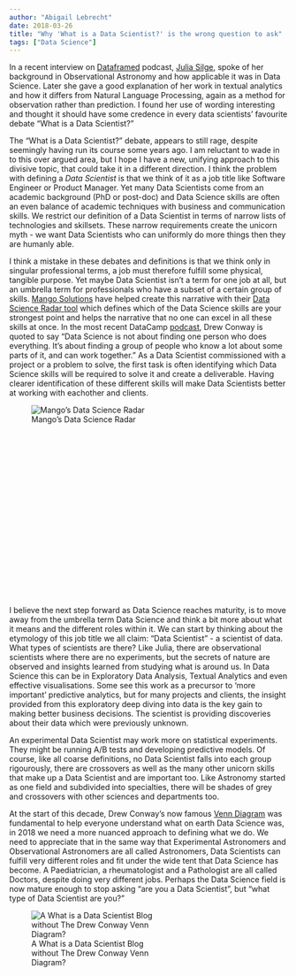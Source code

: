 ```yaml
---
author: "Abigail Lebrecht"
date: 2018-03-26
title: "Why 'What is a Data Scientist?' is the wrong question to ask"
tags: ["Data Science"]
---
```


In a recent interview on [Dataframed](https://www.datacamp.com/community/podcast/text-mining-nlproc) podcast, [Julia Silge](https://juliasilge.com/), spoke of her background in Observational Astronomy and how applicable it was in Data Science. Later she gave a good explanation of her work in textual analytics and how it differs from Natural Language Processing, again as a method for observation rather than prediction. I found her use of wording interesting and thought it should have some credence in every data scientists' favourite debate "What is a Data Scientist?"

The "What is a Data Scientist?" debate, appears to still rage, despite seemingly having run its course some years ago. I am reluctant to wade in to this over argued area, but I hope I have a new, unifying approach to this divisive topic, that could take it in a different direction. I think the problem with defining a *Data Scientist* is that we think of it as a job title like Software Engineer or Product Manager. Yet many Data Scientists come from an academic background (PhD or post-doc) and Data Science skills are often an even balance of academic techniques with business and communication skills. We restrict our definition of a Data Scientist in terms of narrow lists of technologies and skillsets. These narrow requirements create the unicorn myth - we want Data Scientists who can uniformly do more things then they are humanly able. 

I think a mistake in these debates and definitions is that we think only in singular professional terms, a job must therefore fulfill some physical, tangible purpose. Yet maybe Data Scientist isn't a term for one job at all, but an umbrella term for professionals who have a subset of a certain group of skills. [Mango Solutions](https://www.mango-solutions.com/) have helped create this narrative with their [Data Science Radar tool](https://www.mango-solutions.com/radar/) which defines which of the Data Science skills are your strongest point and helps the narrative that no one can excel in all these skills at once. In the most recent DataCamp [podcast](https://www.datacamp.com/community/podcast/building-data-science-teams), Drew Conway is quoted to say "Data Science is not about finding one person who does everything. It's about finding a group of people who know a lot about some parts of it, and can work together." As a Data Scientist commissioned with a project or a problem to solve, the first task is often identifying which Data Science skills will be required to solve it and create a deliverable. Having clearer identification of these different skills will make Data Scientists better at working with eachother and clients.

<div style="width:300px; height:300px">
![Mango's Data Science Radar](mango.png)
</div>
<br /> 
<br /> 


I believe the next step forward as Data Science reaches maturity, is to move away from the umbrella term Data Science and think a bit more about what it means and the different roles within it. We can start by thinking about the etymology of this job title we all claim: "Data Scientist" - a scientist of data. What types of scientists are there? Like Julia, there are observational scientists where there are no experiments, but the secrets of nature are observed and insights learned from studying what is around us. In Data Science this can be in Exploratory Data Analysis, Textual Analytics and even effective visualisations. Some see this work as a precursor to 'more important' predictive analytics, but for many projects and clients, the insight provided from this exploratory deep diving into data is the key gain to making better business decisions. The scientist is providing discoveries about their data which were previously unknown.

An experimental Data Scientist may work more on statistical experiments. They might be running A/B tests and developing predictive models. Of course, like all coarse definitions, no Data Scientist falls into each group rigourously, there are crossovers as well as the many other unicorn skills that make up a Data Scientist and are important too. Like Astronomy started as one field and subdivided into specialties, there will be shades of grey and crossovers with other sciences and departments too.

At the start of this decade, Drew Conway's now famous [Venn Diagram](http://drewconway.com/zia/2013/3/26/the-data-science-venn-diagram) was fundamental to help everyone understand what on earth Data Science was, in 2018 we need a more nuanced approach to defining what we do. We need to appreciate that in the same way that Experimental Astronomers and Observational Astronomers are all called Astronomers, Data Scientists can fulfill very different roles and fit under the wide tent that Data Science has become. A Paediatrician, a rheumatologist and a Pathologist are all called Doctors, despite doing very different jobs. Perhaps the Data Science field is now mature enough to stop asking "are you a Data Scientist", but "what type of Data Scientist are you?"

<div style="width:300px; height:300px">
![A What is a Data Scientist Blog without The Drew Conway Venn Diagram?](drewconway.png)
</div>
<br /> 
<br /> 





